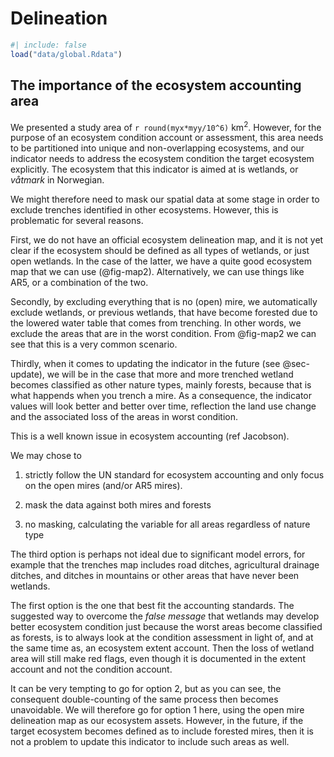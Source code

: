 # Delineation {#sec-delineation}

```r
#| include: false
load("data/global.Rdata")
```

## The importance of the ecosystem accounting area
We presented a study area of `r round(myx*myy/10^6)` km^2^. 
However, for the purpose of an ecosystem condition account or assessment, 
this area needs to be partitioned into unique and non-overlapping ecosystems,
and our indicator needs to address the ecosystem condition the target ecosystem explicitly.
The ecosystem that this indicator is aimed at is wetlands, or _våtmark_ in Norwegian.


We might therefore need to mask our spatial data at some stage in order to exclude 
trenches identified in other ecosystems. 
However, this is problematic for several reasons.

First, we do not have an official ecosystem delineation map,
and it is not yet clear if the ecosystem should be defined as all types of wetlands,
or just open wetlands. In the case of the latter, we have a quite good ecosystem map that we can use (@fig-map2). 
Alternatively, we can use things like AR5, or a combination of the two.

Secondly, by excluding everything that is no (open) mire,
we automatically exclude wetlands, or previous wetlands, that 
have become forested due to the lowered water table that comes from trenching.
In other words, we exclude the areas that are in the worst condition.
From @fig-map2 we can see that this is a very common scenario.

Thirdly, when it comes to updating the indicator in the future (see @sec-update),
we will be in the case that more and more trenched wetland becomes classified as other
nature types, mainly forests, because that is what happends when you trench a mire. 
As a consequence, the indicator values will look better and better over time,
reflection the land use change and the associated loss of the areas in worst condition. 

This is a well known issue in ecosystem accounting (ref Jacobson).


We may chose to 

1. strictly follow the UN standard for ecosystem accounting
and only focus on the open mires (and/or AR5 mires).

1. mask the data against both mires and forests

1. no masking, calculating the variable for all areas regardless of nature type

The third option is perhaps not ideal due to significant model errors, for example 
that the trenches map includes road ditches, agricultural drainage ditches, and 
ditches in mountains or other areas that have never been wetlands.

The first option is the one that best fit the accounting standards.
The suggested way to overcome the _false message_ that wetlands may develop better
ecosystem condition just because the worst areas become classified as forests, 
is to always look at the condition assessment in light of, and at the same time as, 
an ecosystem extent account. 
Then the loss of wetland area will still make red flags, even though it is documented
in the extent account and not the condition account.

It can be very tempting to go for option 2, but as you can see, the consequent 
double-counting of the same process then becomes unavoidable. 
We will therefore go for option 1 here, using the open mire delineation map as
our ecosystem assets.
However, in the future, if the target ecosystem becomes defined as to include 
forested mires, then it is not a problem to update this indicator to include such 
areas as well.

